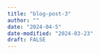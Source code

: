 ```yaml
---
title: "blog-post-3"
author: ""
date: "2024-04-5"
date-modified: "2024-03-23"
draft: FALSE
---
```



